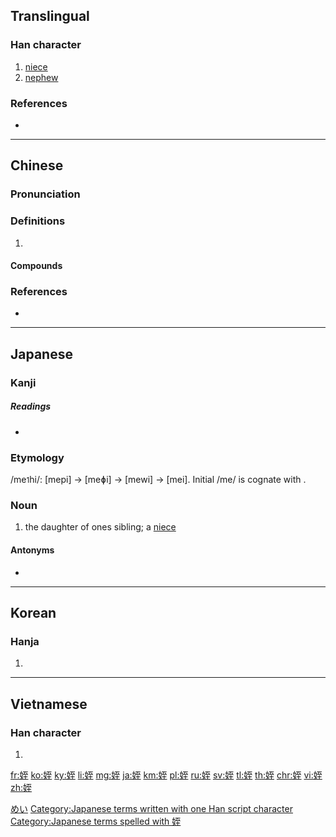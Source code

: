 {{also|侄}}
==Translingual==

===Han character===
{{Han char|rn=38|rad=女|as=06|sn=9|four=41414|canj=VMIG|ids=⿰女至}}

# [[niece]]
# [[nephew]]

===References===
* {{Han ref|kx=0260.190|dkj=06226|dj=0526.180|hdz=21043.110|uh=59EA|ud=23018|bh=ABBF|bd=43967}}

----

==Chinese==
{{zh-forms}}

===Pronunciation===
{{zh-pron
|m=zhí
|c=zat6
|mn=qz,tw,xm,zz:ti̍t/tw:chit
|mc=y
|oc=y
|cat=
}}

===Definitions===
{{zh-hanzi}}

# {{rfdef|zh}}

====Compounds====
{{zh-der|內姪|內姪女|叔姪|堂姪|女姪|姪兒|姪女|姪女婿|姪婦|姪子|姪孫|姪男|嫡堂姪|子姪|小姪|年姪|老賢姪|表姪}}

===References===
* {{R:twedu|A00921}}

----

==Japanese==

===Kanji===
{{ja-kanji|grade=|rs=女06}}

=====Readings=====
* {{ja-readings|on=[[てつ]] (tetsu), [[ちつ]] (chitsu)|kun=[[めい]] (mei), [[おい]] (oi)}}

===Etymology===
/me<small>1</small>hi/: [mepi] → [meɸi] → [mewi] → [mei]. Initial /me/ is cognate with {{m|ja|女|tr=me<sub>1</sub>||female}}.

===Noun===
{{ja-noun|めい|hhira=めひ}}

# the daughter of ones sibling; a [[niece]]

====Antonyms====
* {{ja-r|甥|おい}}

[[Category:Japanese basic words|めい]]
[[Category:Japanese terms written with one Han script character]]
[[Category:Japanese terms spelled with 姪]]

----

==Korean==

===Hanja===
{{ko-hanja|hangeul=[[질]], [[절]]|rv=jil, jeol|mr=chil, chŏl}}

# {{defn|lang=ko|sort=女06}}

----

==Vietnamese==

===Han character===
{{vi-hantu|[[đẹt]]|rs=女06}}

# {{defn|lang=vi|sort=女06}}

[[fr:姪]]
[[ko:姪]]
[[ky:姪]]
[[li:姪]]
[[mg:姪]]
[[ja:姪]]
[[km:姪]]
[[pl:姪]]
[[ru:姪]]
[[sv:姪]]
[[tl:姪]]
[[th:姪]]
[[chr:姪]]
[[vi:姪]]
[[zh:姪]]